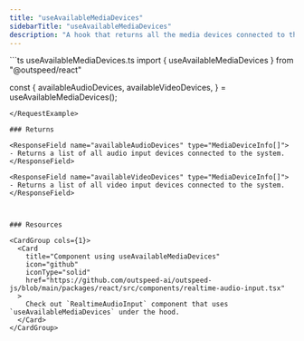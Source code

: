 ```yaml
---
title: "useAvailableMediaDevices"
sidebarTitle: "useAvailableMediaDevices"
description: "A hook that returns all the media devices connected to the system."
---
```


<RequestExample>
```ts useAvailableMediaDevices.ts
import { useAvailableMediaDevices } from "@outspeed/react"

const {
    availableAudioDevices,
    availableVideoDevices,
} = useAvailableMediaDevices();

```
</RequestExample>

### Returns

<ResponseField name="availableAudioDevices" type="MediaDeviceInfo[]">
- Returns a list of all audio input devices connected to the system.
</ResponseField>

<ResponseField name="availableVideoDevices" type="MediaDeviceInfo[]">
- Returns a list of all video input devices connected to the system.
</ResponseField>



### Resources

<CardGroup cols={1}>
  <Card
    title="Component using useAvailableMediaDevices"
    icon="github"
    iconType="solid"
    href="https://github.com/outspeed-ai/outspeed-js/blob/main/packages/react/src/components/realtime-audio-input.tsx"
  >
    Check out `RealtimeAudioInput` component that uses `useAvailableMediaDevices` under the hood.
  </Card>
</CardGroup>